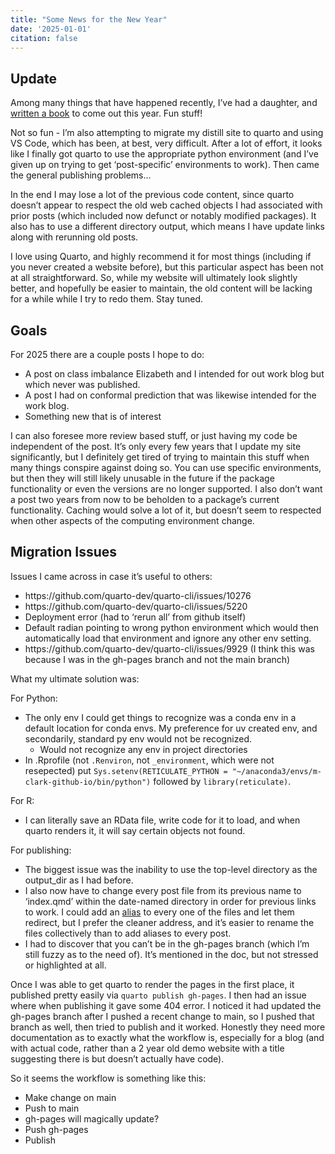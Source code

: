 ```yaml
---
title: "Some News for the New Year"
date: '2025-01-01'
citation: false
---
```



## Update

Among many things that have happened recently, I've had a daughter, and [written a book](https://m-clark.github.io/book-of-models) to come out this year. Fun stuff!

Not so fun - I'm also attempting to migrate my distill site to quarto and using VS Code, which has been, at best, very difficult. After a lot of effort, it looks like I finally got quarto to use the appropriate python environment (and I've given up on trying to get 'post-specific' environments to work). Then came the general publishing problems...

In the end I may lose a lot of the previous code content, since quarto doesn't appear to respect the old web cached objects I had associated with prior posts (which included now defunct or notably modified packages). It also has to use a different directory output, which means I have update links along with rerunning old posts.

I love using Quarto, and highly recommend it for most things (including if you never created a website before), but this particular aspect has been not at all straightforward. So, while my website will ultimately look slightly better, and hopefully be easier to maintain, the old content will be lacking for a while while I try to redo them. Stay tuned.

## Goals

For 2025 there are a couple posts I hope to do:

- A post on class imbalance Elizabeth and I intended for out work blog but which never was published.
- A post I had on conformal prediction that was likewise intended for the work blog.
- Something new that is of interest

I can also foresee more review based stuff, or just having my code be independent of the post. It's only every few years that I update my site significantly, but I definitely get tired of trying to maintain this stuff when many things conspire against doing so. You can use specific environments, but then they will still likely unusable in the future if the package functionality or even the versions are no longer supported. I also don't want a post two years from now to be beholden to a package's current functionality. Caching would solve a lot of it, but doesn't seem to respected when other aspects of the computing environment change.

## Migration Issues

Issues I came across in case it's useful to others:

- https://github.com/quarto-dev/quarto-cli/issues/10276
- https://github.com/quarto-dev/quarto-cli/issues/5220
- Deployment error (had to 'rerun all' from github itself)
- Default radian pointing to wrong python environment which would then automatically load that environment and ignore any other env setting.
- https://github.com/quarto-dev/quarto-cli/issues/9929 (I think this was because I was in the gh-pages branch and not the main branch)

What my ultimate solution was:

For Python:

- The only env I could get things to recognize was a conda env in a default location for conda envs. My preference for uv created env, and secondarily, standard py env would not be recognized. 
    - Would not recognize any env in project directories
- In .Rprofile (not `.Renviron`, not `_environment`, which were not resepected) put `Sys.setenv(RETICULATE_PYTHON = "~/anaconda3/envs/m-clark-github-io/bin/python")` followed by `library(reticulate)`.

For R:

- I can literally save an RData file, write code for it to load, and when quarto renders it, it will say certain objects not found.

For publishing:

- The biggest issue was the inability to use the top-level directory as the output_dir as I had before.
- I also now have to change every post file from its previous name to 'index.qmd' within the date-named directory in order for previous links to work. I could add an [alias](https://quarto.org/docs/websites/website-navigation.html#redirects) to every one of the files and let them redirect, but I prefer the cleaner address, and it's easier to rename the files collectively than to add aliases to every post.
- I had to discover that you can't be in the gh-pages branch (which I'm still fuzzy as to the need of). It's mentioned in the doc, but not stressed or highlighted at all. 

Once I was able to get quarto to render the pages in the first place, it published pretty easily via `quarto publish gh-pages`. I then had an issue where when publishing it gave some 404 error. I noticed it had updated the gh-pages branch after I pushed a recent change to main, so I pushed that branch as well, then tried to publish and it worked. Honestly they need more documentation as to exactly what the workflow is, especially for a blog (and with actual code, rather than a 2 year old demo website with a title suggesting there is but doesn't actually have code).

So it seems the workflow is something like this:

- Make change on main
- Push to main
- gh-pages will magically update?
- Push gh-pages
- Publish
